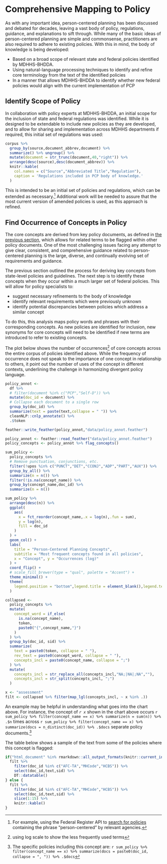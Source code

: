 # Comprehensive Mapping to Policy {#policy}

As with any important idea, person-centered planning has been discussed and debated for decades, leaving a vast body of policy, regulations, guidance, and explanations to sift through.  While many of the basic ideas of person-centered planning are simple and commonsense, practitioners are also required to adhere to existing policies. With this in mind, the body of knowledge is being developed:

- Based on a broad scope of relevant state and federal policies identified by MDHHS-BHDDA.
- Using natural-language processing techniques to identify and refine core terminology from the text of the identified policies
- In a manner that allows MDHHS-BHDDA to identify whether new federal policies would align with the current implementation of PCP

## Identify Scope of Policy

In collaboration with policy experts at MDHHS-BHDDA, an initial scope for the inclusion of state and federal regulations was identified.  While it is designed to be extendable to include new policies as they are developed, and to allow for sharing and implementation across MDHHS departments if required, this initial set of regulations was used:

```r

corpus %>%
  group_by(source,document_abbrev,document) %>%
  summarize() %>% ungroup() %>%
  mutate(document = str_trunc(document,40,"right")) %>%
  arrange(desc(source),desc(document_abbrev)) %>%
  knitr::kable(
    col.names = c("Source","Abbreviated Title","Regulation"),
    caption = 'Regulations included in PCP body of knowledge.'
  )

```

This is intended to be an initial set of policies and regulations, which can be extended as necessary.^[For example, using the Federal Register API to [search for policies](https://www.federalregister.gov/documents/search?conditions%5Bagencies%5D%5B%5D=centers-for-medicare-medicaid-services&conditions%5Bagencies%5D%5B%5D=health-and-human-services-department&conditions%5Bagencies%5D%5B%5D=substance-abuse-and-mental-health-services-administration&conditions%5Bterm%5D=person-centered&conditions%5Btype%5D%5B%5D=RULE#) containing the phrase "person-centered" by relevant agencies.]  Additional work will be needed to assure that the most current version of amended policies is used, as this approach is refined.

## Find Occurrence of Concepts in Policy

The core concepts are derived from key policy documents, as defined in [the previous section](#bok), which allows for related terms to be flagged within other policy documents.  One of the most challenging issues facing any attempt to give clear, consistent, and comprehensive guidance related to person-centered planning is the large, diverse, and continually evolving set of requirements and guidance.

The previous section outlined the process for deriving key concepts from state-level policies and guidelines.  The next step is to identify these concepts when they occur within a much larger set of federal policies.  This will allow for policy specialists to:

- suggest necessary refinements to the body of knowledge
- identify relevant requirements which were previously unknown
- identify potential discrepancies between policies which address a similar concept

To do this, this analysis maps policy words and phrases with their corresponding concepts.  As new policies are identified for inclusion, new synonyms for core concepts will need to be identified if new terms are introduced to refer to existing concepts.

The plot below shows the number of occurrences^[using log scale to show the less frequently used terms] of core concepts across the entire corpus of policies identified above.  While the frequency of occurrence does not speak to the importance of one concept in relationship to others, it point out the number of uses of the concept in different contexts, underlining the challenge in harmonizing divergent policy language.

```r
policy_annot <- 
  df %>%
  # filter(document %in% c("PCP","Self-D")) %>%
  mutate(doc_id = document) %>%
  # Collapse each document to a single row
  group_by(doc_id) %>%
  summarize(text = paste(text,collapse = " ")) %>%
  cleanNLP::cnlp_annotate() %>% 
  .$token 

feather::write_feather(policy_annot,"data/policy_annot.feather")
```

```r
policy_annot <- feather::read_feather("data/policy_annot.feather")
policy_concepts <- policy_annot %>% flag_concepts()

sum_policy <-
  policy_concepts %>%
  # Remove punctuation, conjunctions, etc.
  filter(!upos %in% c("PUNCT","DET","CCONJ","ADP","PART","AUX")) %>%
  group_by_all() %>%
  summarize(n = n()) %>%
  filter(!is.na(concept_name)) %>% 
  group_by(concept_name,doc_id) %>% 
  summarize(n = n())
```

```r
sum_policy %>% 
  arrange(desc(n)) %>% 
  ggplot(
    aes(
      x = fct_reorder(concept_name,.x = log(n),.fun = sum), 
      y = log(n),
      fill = doc_id
    )
  ) +
  geom_col() +
  labs(
    title = "Person-Centered Planning Concepts",
    subtitle = "Most frequent concepts found in all policies",
    x = "Concept", y = "Occurrences (log)"
  ) +
  coord_flip() +
  # scale_fill_brewer(type = "qual", palette = "Accent") +
  theme_minimal() + 
  theme(
    legend.position = "bottom",legend.title = element_blank(),legend.text = element_text(family = "Arial Narrow")
  )
```

<!-- Note caveats and work in progress for concept mapping across federal policies -->

```r

collapsed <- 
  policy_concepts %>%
  mutate(
    concept_word = if_else(
      is.na(concept_name),
      token,
      paste0("{",concept_name,"}")
    )
  ) %>%
  group_by(doc_id, sid) %>%
  summarize(
    text = paste0(token, collapse = " "),
    rev_text = paste0(concept_word, collapse = " "),
    concepts_incl = paste0(concept_name, collapse = ";")
  ) %>%
  mutate(
    concepts_incl = str_replace_all(concepts_incl,"NA;|NA|;NA",""),
    concepts_incl = str_split(concepts_incl, ";")
  )

```

```r
x <- "assessment"
filt <- collapsed %>% filter(map_lgl(concepts_incl, ~ x %in% .))
```

An example may be helpful in understanding what goes into the chart above.  For instance, the concept of *`r x`* shown in the chart above occurs `r sum_policy %>% filter(concept_name == x) %>% summarize(n = sum(n)) %>% .$n` times across `r sum_policy %>% filter(concept_name == x) %>% summarize(docs = n_distinct(doc_id)) %>% .$docs` separate policy documents.^[The specific policies including this concept are: `r sum_policy %>% filter(concept_name == x) %>% summarize(docs = paste0(doc_id, collapse = ", ")) %>% .$docs`]

The table below shows a sample of the text from some of the policies where this concept is flagged:

```r

if("html_document" %in% rmarkdown::all_output_formats(knitr::current_input())[1]){
  filt %>%
    filter(doc_id %in% c("AFC-TA","MHCode","HCBS")) %>%
    select(doc_id,text,sid) %>%
    DT::datatable()
} else {
  filt %>%
    filter(doc_id %in% c("AFC-TA","MHCode","HCBS")) %>%
    select(doc_id,text,sid) %>%
    slice(1:15) %>%
    knitr::kable()  
}
```

<!-- Additional Analyses/Viz -->
<!-- frequency of terms by doc_id (small multiples) -->
<!-- which policies have relevant content for specific concepts -->
<!-- summarize the content for a specific concept across policies -->
